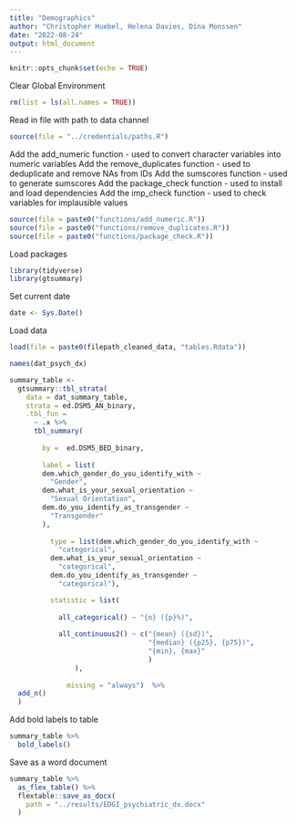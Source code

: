 ```yaml
---
title: "Demographics"
author: "Christopher Huebel, Helena Davies, Dina Monssen"
date: "2022-08-24"
output: html_document
---
```


```r
knitr::opts_chunk$set(echo = TRUE)
```

Clear Global Environment

```r
rm(list = ls(all.names = TRUE)) 
```

Read in file with path to data channel
```r
source(file = "../credentials/paths.R")
```

Add the add_numeric function - used to convert character variables into numeric variables
Add the remove_duplicates function - used to deduplicate and remove NAs from IDs
Add the sumscores function - used to generate sumscores
Add the package_check function - used to install and load dependencies
Add the imp_check function - used to check variables for implausible values
```r
source(file = paste0("functions/add_numeric.R"))
source(file = paste0("functions/remove_duplicates.R"))
source(file = paste0("functions/package_check.R"))
```

Load packages

```r
library(tidyverse)
library(gtsummary)
```

Set current date

```r
date <- Sys.Date()
```

Load data

```r
load(file = paste0(filepath_cleaned_data, "tables.Rdata"))
```


```r
names(dat_psych_dx)
```


```r
summary_table <-
  gtsummary::tbl_strata(
    data = dat_summary_table, 
    strata = ed.DSM5_AN_binary,
    .tbl_fun =
      ~ .x %>%
      tbl_summary(
        
        by =  ed.DSM5_BED_binary,
        
        label = list(
        dem.which_gender_do_you_identify_with ~
          "Gender",
        dem.what_is_your_sexual_orientation ~
          "Sexual Orientation",
        dem.do_you_identify_as_transgender ~
          "Transgender"
        ),
                
          type = list(dem.which_gender_do_you_identify_with ~ 
            "categorical",
          dem.what_is_your_sexual_orientation ~
            "categorical",
          dem.do_you_identify_as_transgender ~
            "categorical"),

          statistic = list(
                             
            all_categorical() ~ "{n} ({p}%)",
            
            all_continuous2() ~ c("{mean} ({sd})",
                                  "{median} ({p25}, {p75})",
                                  "{min}, {max}"
                                  )
                ), 
              
              missing = "always")  %>% 
  add_n()
  )
```

Add bold labels to table

```r
summary_table %>% 
  bold_labels() 
```

Save as a word document

```r
summary_table %>%
  as_flex_table() %>%
  flextable::save_as_docx(
    path = "../results/EDGI_psychiatric_dx.docx"
  )
```

